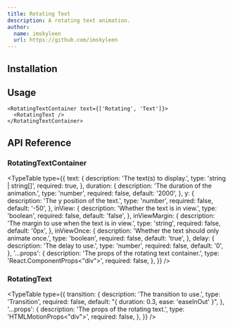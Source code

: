 ```yaml
---
title: Rotating Text
description: A rotating text animation.
author:
  name: imskyleen
  url: https://github.com/imskyleen
---
```


<ComponentPreview name="demo-primitives-texts-rotating" />

## Installation

<ComponentInstallation name="primitives-texts-rotating" />

## Usage

```tsx
<RotatingTextContainer text={['Rotating', 'Text']}>
  <RotatingText />
</RotatingTextContainer>
```

## API Reference

### RotatingTextContainer

<TypeTable
  type={{
    text: {
      description: 'The text(s) to display.',
      type: 'string | string[]',
      required: true,
    },
    duration: {
      description: 'The duration of the animation.',
      type: 'number',
      required: false,
      default: '2000',
    },
    y: {
      description: 'The y position of the text.',
      type: 'number',
      required: false,
      default: '-50',
    },
    inView: {
      description: 'Whether the text is in view.',
      type: 'boolean',
      required: false,
      default: 'false',
    },
    inViewMargin: {
      description: 'The margin to use when the text is in view.',
      type: 'string',
      required: false,
      default: '0px',
    },
    inViewOnce: {
      description: 'Whether the text should only animate once.',
      type: 'boolean',
      required: false,
      default: 'true',
    },
    delay: {
      description: 'The delay to use.',
      type: 'number',
      required: false,
      default: '0',
    },
    '...props': {
      description: 'The props of the rotating text container.',
      type: 'React.ComponentProps<"div">',
      required: false,
    },
  }}
/>

### RotatingText

<TypeTable
  type={{
    transition: {
      description: 'The transition to use.',
      type: 'Transition',
      required: false,
      default: "{ duration: 0.3, ease: 'easeInOut' }",
    },
    '...props': {
      description: 'The props of the rotating text.',
      type: 'HTMLMotionProps<"div">',
      required: false,
    },
  }}
/>
